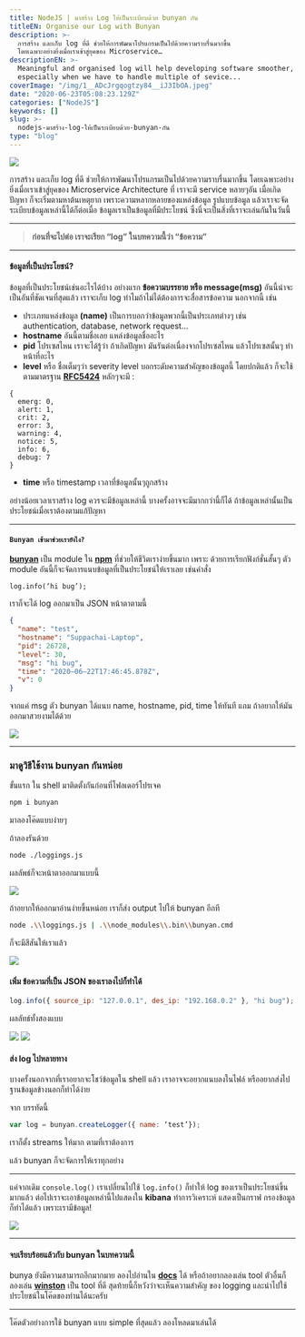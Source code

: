 ```yaml
---
title: NodeJS | มาสร้าง Log ให้เป็นระเบียบด้วย bunyan กัน
titleEN: Organise our Log with Bunyan
description: >-
  การสร้าง และเก็บ log ที่ดี ช่วยให้การพัฒนาโปรแกรมเป็นไปด้วยความราบรื่นมากขึ้น
  โดยเฉพาะอย่างยิ่งเมื่อเราเข้าสู่ยุคของ Microservice…
descriptionEN: >-
  Meaningful and organised log will help developing software smoother,
  especially when we have to handle multiple of sevice...
coverImage: "/img/1__ADcJrgqogtzy84__iJ3IbOA.jpeg"
date: "2020-06-23T05:08:23.129Z"
categories: ["NodeJS"]
keywords: []
slug: >-
  nodejs-มาสร้าง-log-ให้เป็นระเบียบด้วย-bunyan-กัน
type: "blog"
---
```


![](/img/1__ADcJrgqogtzy84__iJ3IbOA.jpeg)

การสร้าง และเก็บ log ที่ดี ช่วยให้การพัฒนาโปรแกรมเป็นไปด้วยความราบรื่นมากขึ้น โดยเฉพาะอย่างยิ่งเมื่อเราเข้าสู่ยุคของ Microservice Architecture ที่ เราจะมี service หลายๆอัน เมื่อเกิดปัญหา ก็จะเริ่มตามหาต้นเหตุยาก เพราะความหลากหลายของแหล่งข้อมูล รูปแบบข้อมูล แล้วเราจะจัดระเบียบข้อมูลเหล่านี้ได้ก็ต่อเมื่อ ข้อมูลเราเป็นข้อมูลที่มีประโยชน์ ซึ่งนี่จะเป็นสิ่งที่เราจะเล่นกันในวันนี้

---

> **ก่อนที่จะไปต่อ เราจะเรียก “log” ในบทความนี้ว่า “ข้อความ”**

---

#### ข้อมูลที่เป็นประโยชน์?

ข้อมูลที่เป็นประโยชน์เช่นอะไรได้บ้าง อย่างแรก **ข้อความบรรยาย หรือ message(msg)** อันนี้น่าจะเป็นอันที่ชัดเจนที่สุดแล้ว เราจะเก็บ log ทำไมถ้าไม่ได้ต้องการจะสื่อสารข้อความ นอกจากนี้ เช่น

- ประเภทแหล่งข้อมูล **(name)** เป็นการบอกว่าข้อมูลพวกนี้เป็นประเภทต่างๆ เช่น authentication, database, network request…
- **hostname** อันนี้ตามชื่อเลย แหล่งข้อมูลชื่ออะไร
- **pid** โปรเซสไหน เราจะได้รู้ว่า ถ้าเกิดปัญหา มันรันต่อเนื่องจากโปรเซสไหน แล้วโปรเซสนั้นๆ ทำหน้าที่อะไร
- **level** หรือ ชื่อเต็มๆว่า severity level บอกระดับความสำคัญของข้อมูลนี้ โดยปกติแล้ว ก็จะใช้ตามมาตรฐาน [**RFC5424**](https://tools.ietf.org/html/rfc5424) หลักๆจะมี :

```
{
  emerg: 0,
  alert: 1,
  crit: 2,
  error: 3,
  warning: 4,
  notice: 5,
  info: 6,
  debug: 7
}
```

- **time** หรือ timestamp เวลาที่ข้อมูลนั้นๆถูกสร้าง

อย่างน้อยเวลาเราสร้าง log ควรจะมีข้อมูลเหล่านี้ บางครั้งอาจจะมีมากกว่านี้ก็ได้ ถ้าข้อมูลเหล่านั้นเป็นประโยชน์เมื่อเราต้องตามแก้ปัญหา

---

#### `Bunyan เข้ามาช่วยเรายังไง?`

[**bunyan**](https://github.com/winstonjs/winston) เป็น module ใน [**npm**](https://www.npmjs.com/package/bunyan) ที่ช่วยให้ชีวิตเราง่ายขึ้นมาก เพราะ ด้วยการเรียกฟังก์ชั่นสั้นๆ ตัว module อันนี้ก็จะจัดการแนบข้อมูลที่เป็นประโยชน์ให้เราเลย เช่นคำสั่ง

`log.info(‘hi bug’);`

เราก็จะได้ log ออกมาเป็น JSON หน้าตาตามนี้

```json
{
  "name": "test",
  "hostname": "Suppachai-Laptop",
  "pid": 26728,
  "level": 30,
  "msg": "hi bug",
  "time": "2020–06–22T17:46:45.878Z",
  "v": 0
}
```

จากแค่ msg ตัว bunyan ได้แนบ name, hostname, pid, time ให้ทันที แถม ถ้าอยากให้มันออกมาสวยงามได้ด้วย

![](/img/1__231VBcoyY__4TGkWlTw9fJg.png)

---

### มาดูวิธีใช้งาน **bunyan** กันหน่อย

ขั้นแรก ใน shell มาติดตั้งกันก่อนที่โฟลเดอร์โปรเจค

```bash
npm i bunyan
```

มาลองโค๊ดแบบง่ายๆ

<Gist id="4f61e214d61bc737c720335404421396" />

ถ้าลองรันด้วย

```bash
node ./loggings.js
```

ผลลัพธ์ก็จะหน้าตาออกมาแบบนี้

![](/img/1__tbUtbpV0fSl4__S7dvlbZYQ.png)

ถ้าอยากให้ออกมาอ่านง่ายขึ้นหน่อย เราก็ส่ง output ไปให้ bunyan อีกที

```bash
node .\\loggings.js | .\\node_modules\\.bin\\bunyan.cmd
```

ก็จะมีสีสันให้เราแล้ว

![](/img/1__r1g8rPu1Et3IOU7C__inoVQ.png)

#### เพิ่ม ข้อความที่เป็น JSON ของเราลงไปก็ทำได้

```js
log.info({ source_ip: "127.0.0.1", des_ip: "192.168.0.2" }, "hi bug");
```

ผลลัทธ์ทั้งสองแบบ

![](/img/1__X6CEfg05iEm__6whUcRpMUQ.png)
![](/img/1__PfxRR0aDjooMP0rAPJUcLw.png)

#### ส่ง log ไปหลายทาง

บางครั้งนอกจากที่เราอยากจะโชว์ข้อมูลใน shell แล้ว เราอาจจะอยากแนบลงในไฟล์ หรืออยากส่งไปฐานข้อมูลข้างนอกก็ทำได้ง่าย

จาก บรรทัดนี้

```js
var log = bunyan.createLogger({ name: ‘test’});
```

เราก็ตั้ง streams ให้มาก ตามที่เราต้องการ

<Gist id="006ad5aba8236d23b2e38f871f494dee" />

แล้ว bunyan ก็จะจัดการให้เราทุกอย่าง

---

แค่จากเดิม `console.log()` เราเปลี่ยนไปใช้ `log.info()` ก็ทำให้ log ของเราเป็นประโยชน์ขึ้นมากแล้ว ต่อไปเราจะเอาข้อมูลเหล่านี้ไปแสดงใน **kibana** ทำการวิเคราะห์ แสดงเป็นกราฟ กรองข้อมูล ก็ทำได้แล้ว เพราะเรามีข้อมูล!

![](/img/1______gtDAmpj4DxhzcM__576sg.png)

---

#### **จบเรียบร้อยแล้วกับ bunyan ในบทความนี้**

bunya ยังมีความสามารถอีกมากมาย ลองไปอ่านใน [**docs**](https://github.com/trentm/node-bunyan) ได้ หรือถ้าอยากลองเล่น tool ตัวอื่นก็ลองเล่น [**winston**](https://github.com/winstonjs/winston) เป็น tool ที่ดี สุดท้ายนี้ก็หวังว่าจะเห็นความสำคัญ ของ logging และนำไปใช้ประโยชน์ในโค๊ดของท่านได้นะครับ

---

โค๊ดตัวอย่างการใช้ bunyan แบบ simple ที่สุดแล้ว ลองโหลดมาเล่นได้

<GithubBlock
  title="Cheersupzoo/simple-bunyan-logging-example"
  description="Simple Example Logging with Bunyan"
  href="https://github.com/Cheersupzoo/simple-bunyan-logging-example"
/>
